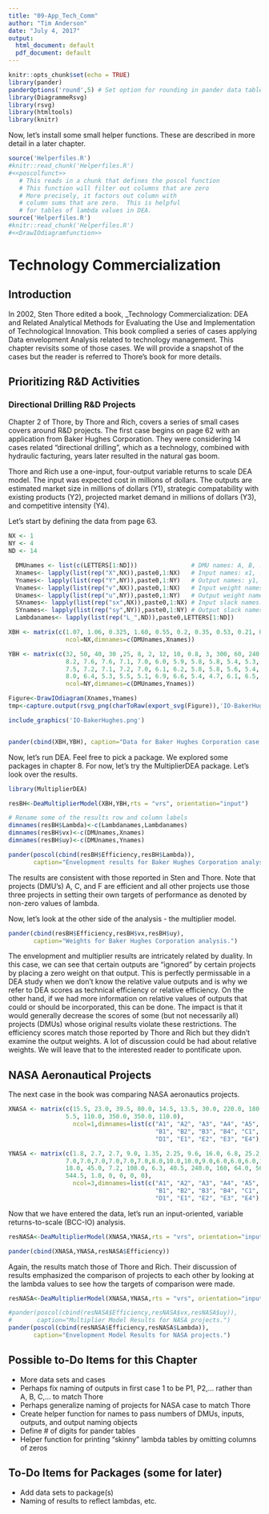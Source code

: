 ```yaml
---
title: "09-App_Tech_Comm"
author: "Tim Anderson"
date: "July 4, 2017"
output:
  html_document: default
  pdf_document: default
---
```


```r
knitr::opts_chunk$set(echo = TRUE)
library(pander)
panderOptions('round',5) # Set option for rounding in pander data tables
library(DiagrammeRsvg)
library(rsvg)
library(htmltools)
library(knitr)
```

Now, let's install some small helper functions.  These are described in more detail in a later chapter.

```r
source('Helperfiles.R')
#knitr::read_chunk('Helperfiles.R')
#<<poscolfunct>>   
   # This reads in a chunk that defines the poscol function
   # This function will filter out columns that are zero
   # More precisely, it factors out column with
   # column sums that are zero.  This is helpful
   # for tables of lambda values in DEA.
source('Helperfiles.R')
#knitr::read_chunk('Helperfiles.R')
#<<DrawIOdiagramfunction>>   
```

# Technology Commercialization 

## Introduction

In 2002, Sten Thore edited a book, _Technology Commercialization:  DEA and Related Analytical Methods for Evaluating the Use and Implementation of Technological Innovation.  This book complied a series of cases applying Data envelopment Analysis related to technology management.  This chapter revisits some of those cases. We will provide a snapshot of the cases but the reader is referred to Thore's book for more details.  

## Prioritizing R&D Activities

### Directional Drilling R&D Projects

Chapter 2 of Thore, by Thore and Rich, covers a series of small cases covers around R&D projects.  The first case begins on page 62 with an application from Baker Hughes Corporation.  They were considering 14 cases related "directional drilling", which as a technology, combined with hydraulic facturing, years later resulted in the natural gas boom.  

Thore and Rich use a one-input, four-output variable returns to scale DEA model.  The input was expected cost in millions of dollars.  The outputs are estimated market size in millions of dollars (Y1), strategic compatability with existing products (Y2), projected market demand in millions of dollars (Y3), and competitive intensity (Y4).  

Let's start by defining the data from page 63.  

```r
NX <- 1
NY <- 4
ND <- 14

  DMUnames <- list(c(LETTERS[1:ND]))               # DMU names: A, B, ...
  Xnames<- lapply(list(rep("X",NX)),paste0,1:NX)   # Input names: x1, ...
  Ynames<- lapply(list(rep("Y",NY)),paste0,1:NY)   # Output names: y1, ...
  Vnames<- lapply(list(rep("v",NX)),paste0,1:NX)   # Input weight names: v1, ...
  Unames<- lapply(list(rep("u",NY)),paste0,1:NY)   # Output weight names: u1, ...
  SXnames<- lapply(list(rep("sx",NX)),paste0,1:NX) # Input slack names: sx1, ...
  SYnames<- lapply(list(rep("sy",NY)),paste0,1:NY) # Output slack names: sy1, ...
  Lambdanames<- lapply(list(rep("L_",ND)),paste0,LETTERS[1:ND])

XBH <- matrix(c(1.07, 1.06, 0.325, 1.60, 0.55, 0.2, 0.35, 0.53, 0.21, 0.16, 0.07, 1.95, 5.59, 3.10),
                ncol=NX,dimnames=c(DMUnames,Xnames))

YBH <- matrix(c(32, 50, 40, 30 ,25, 8, 2, 12, 10, 0.8, 3, 300, 60, 240,
                8.2, 7.6, 7.6, 7.1, 7.0, 6.0, 5.9, 5.8, 5.8, 5.4, 5.3, 6.8, 6.2, 6.2,
                7.5, 7.2, 7.1, 7.2, 7.0, 6.1, 6.2, 5.8, 5.8, 5.6, 5.4, 6.1, 6.9, 6.6,
                8.0, 6.4, 5.3, 5.5, 5.1, 6.9, 6.6, 5.4, 4.7, 6.1, 6.5, 6.4, 6.8, 7.1),
                ncol=NY,dimnames=c(DMUnames,Ynames))

Figure<-DrawIOdiagram(Xnames,Ynames)
tmp<-capture.output(rsvg_png(charToRaw(export_svg(Figure)),'IO-BakerHughes.png'))

include_graphics('IO-BakerHughes.png')


pander(cbind(XBH,YBH), caption="Data for Baker Hughes Corporation case.")  # Displays table of inputs and outputs
```

Now, let's run DEA.  Feel free to pick a package.  We explored some packages in chapter 8.  For now, let's try the MultiplierDEA package.  Let's look over the results.

```r
library(MultiplierDEA)

resBH<-DeaMultiplierModel(XBH,YBH,rts = "vrs", orientation="input")

# Rename some of the results row and column labels
dimnames(resBH$Lambda)<-c(Lambdanames,Lambdanames)
dimnames(resBH$vx)<-c(DMUnames,Xnames)
dimnames(resBH$uy)<-c(DMUnames,Ynames)

pander(poscol(cbind(resBH$Efficiency,resBH$Lambda)),
       caption="Envelopment results for Baker Hughes Corporation analysis.")

```

The results are consistent with those reported in Sten and Thore.  Note that projects (DMU's) A, C, and F are efficient and all other projects use those three projects in setting their own targets of performance as denoted by non-zero values of lambda.  

Now, let's look at the other side of the analysis - the multiplier model. 

```r
pander(cbind(resBH$Efficiency,resBH$vx,resBH$uy), 
       caption="Weights for Baker Hughes Corporation analysis.")
```

The envelopment and multiplier results are intricately related by duality.  In this case, we can see that certain outputs are "ignored" by certain projects by placing a zero weight on that output.  This is perfectly permissable in a DEA study when we don't know the relative value outputs and is why we refer to DEA scores as technical efficiency or relative efficiency. On the other hand, if we had more information on relative values of outputs that could or should be incorporated, this can be done.  The impact is that it would generally decrease the scores of some (but not necessarily all) projects (DMUs) whose original results violate these restrictions.
The efficiency scores match those reported by Thore and Rich but they didn't examine the output weights.  A lot of discussion could be had about relative weights.  We will leave that to the interested reader to pontificate upon.

## NASA Aeronautical Projects 

The next case in the book was comparing NASA aeronautics projects.  

```r

XNASA <- matrix(c(15.5, 23.0, 39.5, 80.0, 14.5, 13.5, 30.0, 220.0, 180.0, 980.0, 1050.0, 15.0, 40.0,
                5.5, 110.0, 350.0, 350.0, 110.0),
                  ncol=1,dimnames=list(c("A1", "A2", "A3", "A4", "A5", "A6",
                                         "B1", "B2", "B3", "B4", "C1", "C2", "C3",
                                         "D1", "E1", "E2", "E3", "E4"),c("x1")))

YNASA <- matrix(c(1.8, 2.7, 2.7, 9.0, 1.35, 2.25, 9.6, 16.0, 6.8, 25.2, 20.7, 4.5, 19.8, 0.75, 0, 0, 0, 0,
                7.0,7.0,7.0,7.0,7.0,7.0,8.0,10.0,10.0,9.0,6.0,6.0,6.0,10.0,8.0,8.0,8.0,8.0,
                18.0, 45.0, 7.2, 108.0, 6.3, 40.5, 240.0, 160, 64.0, 560.0, 1170.0, 18.0,
                544.5, 1.0, 0, 0, 0, 0),
                  ncol=3,dimnames=list(c("A1", "A2", "A3", "A4", "A5", "A6",
                                         "B1", "B2", "B3", "B4", "C1", "C2", "C3",
                                         "D1", "E1", "E2", "E3", "E4"),c("y1", "y2", "y3")))

```

Now that we have entered the data, let's run an input-oriented, variable returns-to-scale (BCC-IO) analysis.  

```r

resNASA<-DeaMultiplierModel(XNASA,YNASA,rts = "vrs", orientation="input")

pander(cbind(XNASA,YNASA,resNASA$Efficiency))

```

Again, the results match those of Thore and Rich.  Their discussion of results emphasized the comparison of projects to each other by looking at the lambda values to see how the targets of comparison were made.

```r

resNASA<-DeaMultiplierModel(XNASA,YNASA,rts = "vrs", orientation="input")

#pander(poscol(cbind(resNASA$Efficiency,resNASA$vx,resNASA$uy)), 
#       caption="Multiplier Model Results for NASA projects.")
pander(poscol(cbind(resNASA$Efficiency,resNASA$Lambda)), 
       caption="Envelopment Model Results for NASA projects.")
```

## Possible to-Do Items for this Chapter
* More data sets and cases
* Perhaps fix naming of outputs in first  case 1 to be P1, P2,... rather than A, B, C,... to match Thore
* Perhaps generalize naming of projects for NASA case to match Thore
* Create helper function for names to pass numbers of DMUs, inputs, outputs, and output naming objects
* Define # of digits for pander tables
* Helper function for printing "skinny" lambda tables by omitting columns of zeros

## To-Do Items for Packages (some for later)
* Add data sets to package(s)
* Naming of results to reflect lambdas, etc.
